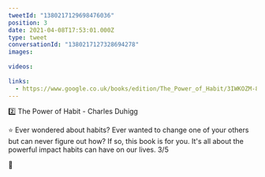 ```yaml
---
tweetId: "1380217129698476036"
position: 3
date: 2021-04-08T17:53:01.000Z
type: tweet
conversationId: "1380217127328694278"
images:
  
videos:
  
links:
  - https://www.google.co.uk/books/edition/The_Power_of_Habit/3IWKOZM-8isC?hl=en&gbpv=1&dq=power+of+habit&printsec=frontcover
---
```

2️⃣ The Power of Habit - Charles Duhigg

⭐ Ever wondered about habits? Ever wanted to change one of your others but can never figure out how? If so, this book is for you. It's all about the powerful impact habits can have on our lives. 3/5

🔗 
